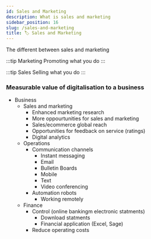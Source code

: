 ```yaml
---
id: Sales and Marketing
description: What is sales and marketing
sidebar_position: 16
slug: /sales-and-marketing
title: 🏷️ Sales and Marketing
---
```



The different between sales and marketing

:::tip Marketing
Promoting what you do
:::

:::tip Sales
Selling what you do
:::

### Measurable value of digitalisation to a business 

- Business
  - Sales and marketing
    - Enhanced marketing research
    - More oppourtunities for sales and marketing
    - Sales/ecommerce global reach
    - Opportunities for feedback on service (ratings)
    - Digital analytics
  - Operations
    - Communication channels
      - Instant messaging
      - Email
      - Bulletin Boards
      - Mobile
      - Text
      - Video conferencing 
    - Automation robots
      - Working remotely
  - Finance
    - Control (online bankingm electronic statments)
      - Download statments
      - Financial application (Excel, Sage)
    - Reduce operating costs
